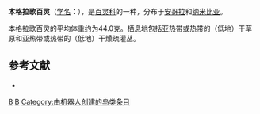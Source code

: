 {{Speciesbox
| taxon = Certhilauda benguelensis
| image = Certhilauda benguelensis.jpg
| status = NR | status_system = IUCN3.1
| binomial_authority = {{link-en|理查德·鲍德勒·夏普|Richard Bowdler Sharpe|Sharpe}}, 1904
}}

'''本格拉歌百灵'''（[[学名|学名]]：{{lang|la|''Certhilauda benguelensis''}}），是[[百灵科|百灵科]]的一种，分布于[[安哥拉|安哥拉]]和[[纳米比亚|纳米比亚]]。

本格拉歌百灵的平均体重约为44.0克。栖息地包括亚热带或热带的（低地）干草原和亚热带或热带的（低地）干燥疏灌丛。

== 参考文献 ==
*{{cite web|url=http://www.birdlife.org/datazone/speciesfactsheet.php?id=31175&m=0|title=Certhilauda benguelensis|publisher=[[国际鸟盟|BirdLife.org]]|accessdate=2011-06-27|archive-date=2016-03-04|archive-url=https://web.archive.org/web/20160304232437/http://www.birdlife.org/datazone/speciesfactsheet.php?id=31175&m=0|dead-url=no}}
{{taxonbar}}
[[Category:_1904年描述的鸟类|B]]
[[Category:百灵科|B]]
[[Category:由机器人创建的鸟类条目|Category:由机器人创建的鸟类条目]]